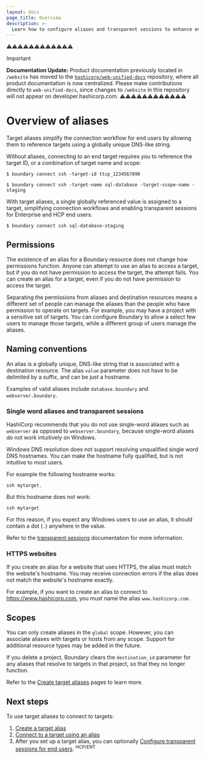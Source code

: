 ```yaml
---
layout: docs
page_title: Overview
description: >-
  Learn how to configure aliases and transparent sessions to enhance end-user workflows and simplify target access.
---
```


⚠️⚠️⚠️⚠️⚠️⚠️⚠️⚠️⚠️⚠️⚠️⚠️
> [!IMPORTANT]  
> **Documentation Update:** Product documentation previously located in `/website` has moved to the [`hashicorp/web-unified-docs`](https://github.com/hashicorp/web-unified-docs) repository, where all product documentation is now centralized. Please make contributions directly to `web-unified-docs`, since changes to `/website` in this repository will not appear on developer.hashicorp.com.
⚠️⚠️⚠️⚠️⚠️⚠️⚠️⚠️⚠️⚠️⚠️⚠️

# Overview of aliases

Target aliases simplify the connection workflow for end users by allowing them to reference targets using a globally unique DNS-like string.

Without aliases, connecting to an end target requires you to reference the target ID, or a combination of target name and scope:

```shell-session
$ boundary connect ssh -target-id ttcp_1234567890
```

```shell-session
$ boundary connect ssh -target-name sql-database -target-scope-name -staging
```

With target aliases, a single globally referenced value is assigned to a target, simplifying connection workflows and enabling transparent sessions for Enterprise and HCP end users.

```shell-session
$ boundary connect ssh sql-database-staging
```

## Permissions

The existence of an alias for a Boundary resource does not change how permissions function. Anyone can attempt to use an alias to access a target, but if you do not have permission to access the target, the attempt fails. You can create an alias for a target, even if you do not have permission to access the target.

Separating the permissions from aliases and destination resources means a different set of people can manage the aliases than the people who have permission to operate on targets. For example, you may have a project with a sensitive set of targets. You can configure Boundary to allow a select few users to manage those targets, while a different group of users manage the aliases.

## Naming conventions

An alias is a globally unique, DNS-like string that is associated with a destination resource. The alias `value` parameter does not have to be delimited by a suffix, and can be just a hostname.

Examples of valid aliases include `database.boundary` and `webserver.boundary`.

### Single word aliases and transparent sessions

HashiCorp recommends that you do not use single-word aliases such as `webserver` as opposed to `webserver.boundary`, because single-word aliases do not work intuitively on Windows.

Windows DNS resolution does not support resolving unqualified single word DNS hostnames. You can make the hostname fully qualified, but is not intuitive to most users.

For example the following hostname works:

```
ssh mytarget.
```

But this hostname does not work:

```
ssh mytarget
```

For this reason, if you expect any Windows users to use an alias, it should contain a dot (`.`) anywhere in the value.

Refer to the [transparent sessions](/boundary/docs/concepts/transparent-sessions) documentation for more information.

### HTTPS websites

If you create an alias for a website that uses HTTPS, the alias must match the website's hostname.
You may receive connection errors if the alias does not match the website's hostname exactly.

For example, if you want to create an alias to connect to https://www.hashicorp.com, you must name the alias `www.hashicorp.com`.

## Scopes

You can only create aliases in the `global` scope. However, you can associate aliases with targets or hosts from any scope. Support for additional resource types may be added in the future.

If you delete a project, Boundary clears the `destination_id` parameter for any aliases that resolve to targets in that project, so that they no longer function.

Refer to the [Create target aliases](/boundary/docs/targets/configuration/create-target-alias) pages to learn more.

## Next steps

To use target aliases to connect to targets:

1. [Create a target alias](/boundary/docs/targets/configuration/create-target-alias)
1. [Connect to a target using an alias](/boundary/docs/targets/connections/connect-target-alias)
1. After you set up a target alias, you can optionally [Configure transparent sessions for end users](/boundary/docs/targets/configuration/configure-transparent-sessions). <sup>HCP/ENT</sup>